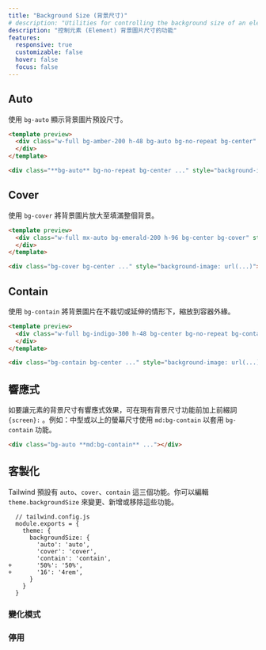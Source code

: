```yaml
---
title: "Background Size (背景尺寸)"
# description: "Utilities for controlling the background size of an element's background image."
description: "控制元素 (Element) 背景圖片尺寸的功能"
features:
  responsive: true
  customizable: false
  hover: false
  focus: false
---
```




## Auto

<!-- Use `bg-auto` to display the background image at its default size. -->
使用 `bg-auto` 顯示背景圖片預設尺寸。

```html amber
<template preview>
  <div class="w-full bg-amber-200 h-48 bg-auto bg-no-repeat bg-center" style="background-image:url('/img/placeholder-amber.svg');">
  </div>
</template>

<div class="**bg-auto** bg-no-repeat bg-center ..." style="background-image: url(...)"></div>
```

## Cover

<!-- Use `bg-cover` to scale the background image until it fills the background layer. -->
使用 `bg-cover` 將背景圖片放大至填滿整個背景。

```html emerald
<template preview>
  <div class="w-full mx-auto bg-emerald-200 h-96 bg-center bg-cover" style="background-image:url('/img/placeholder-emerald.svg');">
  </div>
</template>

<div class="bg-cover bg-center ..." style="background-image: url(...)"></div>
```

## Contain

<!-- Use `bg-contain` to scale the background image to the outer edges without cropping or stretching. -->
使用 `bg-contain` 將背景圖片在不裁切或延伸的情形下，縮放到容器外緣。

```html indigo
<template preview>
  <div class="w-full bg-indigo-300 h-48 bg-center bg-no-repeat bg-contain" style="background-image:url('/img/placeholder-indigo.svg');">
  </div>
</template>

<div class="bg-contain bg-center ..." style="background-image: url(...)"></div>
```

## 響應式

<!-- To control the size of an element's background image at a specific breakpoint, add a `{screen}:` prefix to any existing background size utility. For example, adding the class `md:bg-contain` to an element would apply the `bg-contain` utility at medium screen sizes and above. -->
如要讓元素的背景尺寸有響應式效果，可在現有背景尺寸功能前加上前綴詞 `{screen}:` 。例如：中型或以上的螢幕尺寸使用 `md:bg-contain` 以套用 `bg-contain` 功能。

```html
<div class="bg-auto **md:bg-contain** ..."></div>
```

<Responsive />

## 客製化

<!-- By default, Tailwind provides utilities for `auto`, `cover`, and `contain` background sizes. You can change, add, or remove these by editing the `theme.backgroundSize` section of your config. -->
Tailwind 預設有 `auto`、`cover`、`contain` 這三個功能。你可以編輯 `theme.backgroundSize` 來變更、新增或移除這些功能。

```diff-js
  // tailwind.config.js
  module.exports = {
    theme: {
      backgroundSize: {
        'auto': 'auto',
        'cover': 'cover',
        'contain': 'contain',
+       '50%': '50%',
+       '16': '4rem',
      }
    }
  }
```

### 變化模式

<Variants plugin="backgroundSize" />

### 停用

<Disabling plugin="backgroundSize" />
